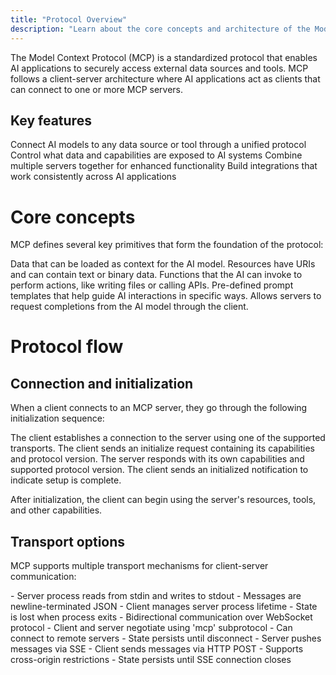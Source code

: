 ```yaml
---
title: "Protocol Overview"
description: "Learn about the core concepts and architecture of the Model Context Protocol (MCP)"
---
```


The Model Context Protocol (MCP) is a standardized protocol that enables AI applications to securely access external data sources and tools. MCP follows a client-server architecture where AI applications act as clients that can connect to one or more MCP servers.

## Key features

<CardGroup cols={2}>
    <Card title="Flexible integration" icon="puzzle-piece">
        Connect AI models to any data source or tool through a unified protocol
    </Card>
    <Card title="Secure access" icon="shield-check">
        Control what data and capabilities are exposed to AI systems
    </Card>
    <Card title="Composable design" icon="cubes">
        Combine multiple servers together for enhanced functionality
    </Card>
    <Card title="Standard interface" icon="code">
        Build integrations that work consistently across AI applications
    </Card>
</CardGroup>

# Core concepts

MCP defines several key primitives that form the foundation of the protocol:

<CardGroup cols={2}>
  <Card title="Resources" icon="book">
    Data that can be loaded as context for the AI model. Resources have URIs and can contain text or binary data.
  </Card>
  <Card title="Tools" icon="screwdriver-wrench">
    Functions that the AI can invoke to perform actions, like writing files or calling APIs.
  </Card>
  <Card title="Prompts" icon="message">
    Pre-defined prompt templates that help guide AI interactions in specific ways.
  </Card>
  <Card title="Sampling" icon="rotate">
    Allows servers to request completions from the AI model through the client.
  </Card>
</CardGroup>

# Protocol flow

## Connection and initialization 

When a client connects to an MCP server, they go through the following initialization sequence:

<Steps>
  <Step title="Client connects">
    The client establishes a connection to the server using one of the supported transports.
  </Step>
  <Step title="Initialize request">
    The client sends an initialize request containing its capabilities and protocol version.
  </Step>
  <Step title="Server response">
    The server responds with its own capabilities and supported protocol version.
  </Step>
  <Step title="Initialized notification">
    The client sends an initialized notification to indicate setup is complete.
  </Step>
</Steps>

After initialization, the client can begin using the server's resources, tools, and other capabilities.

## Transport options

MCP supports multiple transport mechanisms for client-server communication:

<AccordionGroup>
  <Accordion title="Standard input/output (stdio)">
    - Server process reads from stdin and writes to stdout
    - Messages are newline-terminated JSON
    - Client manages server process lifetime
    - State is lost when process exits
  </Accordion>
  
  <Accordion title="WebSocket">
    - Bidirectional communication over WebSocket protocol
    - Client and server negotiate using 'mcp' subprotocol
    - Can connect to remote servers
    - State persists until disconnect
  </Accordion>
  
  <Accordion title="Server-Sent Events (SSE)">
    - Server pushes messages via SSE
    - Client sends messages via HTTP POST
    - Supports cross-origin restrictions
    - State persists until SSE connection closes
  </Accordion>
</AccordionGroup>
